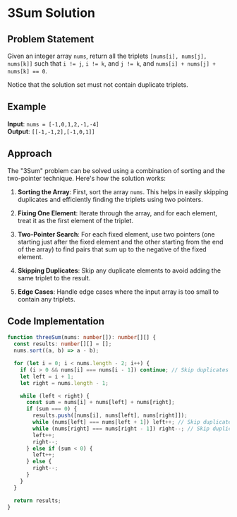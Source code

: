 # 3Sum Solution

## Problem Statement

Given an integer array `nums`, return all the triplets `[nums[i], nums[j], nums[k]]` such that `i != j`, `i != k`, and `j != k`, and `nums[i] + nums[j] + nums[k] == 0`.

Notice that the solution set must not contain duplicate triplets.

## Example

**Input**: `nums = [-1,0,1,2,-1,-4]`  
**Output**: `[[-1,-1,2],[-1,0,1]]`

## Approach

The "3Sum" problem can be solved using a combination of sorting and the two-pointer technique. Here's how the solution works:

1. **Sorting the Array**: First, sort the array `nums`. This helps in easily skipping duplicates and efficiently finding the triplets using two pointers.

2. **Fixing One Element**: Iterate through the array, and for each element, treat it as the first element of the triplet.

3. **Two-Pointer Search**: For each fixed element, use two pointers (one starting just after the fixed element and the other starting from the end of the array) to find pairs that sum up to the negative of the fixed element.

4. **Skipping Duplicates**: Skip any duplicate elements to avoid adding the same triplet to the result.

5. **Edge Cases**: Handle edge cases where the input array is too small to contain any triplets.

## Code Implementation

```typescript
function threeSum(nums: number[]): number[][] {
  const results: number[][] = [];
  nums.sort((a, b) => a - b);

  for (let i = 0; i < nums.length - 2; i++) {
    if (i > 0 && nums[i] === nums[i - 1]) continue; // Skip duplicates
    let left = i + 1;
    let right = nums.length - 1;

    while (left < right) {
      const sum = nums[i] + nums[left] + nums[right];
      if (sum === 0) {
        results.push([nums[i], nums[left], nums[right]]);
        while (nums[left] === nums[left + 1]) left++; // Skip duplicates
        while (nums[right] === nums[right - 1]) right--; // Skip duplicates
        left++;
        right--;
      } else if (sum < 0) {
        left++;
      } else {
        right--;
      }
    }
  }

  return results;
}
```
